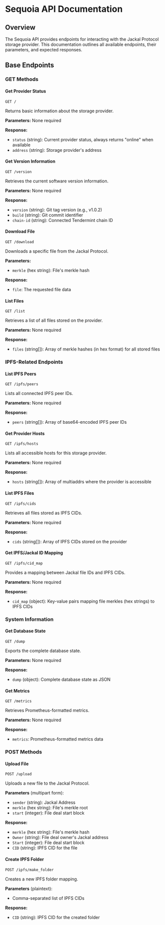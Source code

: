 # Sequoia API Documentation

## Overview
The Sequoia API provides endpoints for interacting with the Jackal Protocol storage provider. This documentation outlines all available endpoints, their parameters, and expected responses.

## Base Endpoints

### GET Methods

#### Get Provider Status
```
GET /
```

Returns basic information about the storage provider.

**Parameters:** None required

**Response:**
- `status` (string): Current provider status, always returns "online" when available
- `address` (string): Storage provider's address

#### Get Version Information
```
GET /version
```

Retrieves the current software version information.

**Parameters:** None required

**Response:**
- `version` (string): Git tag version (e.g., v1.0.2)
- `build` (string): Git commit identifier
- `chain-id` (string): Connected Tendermint chain ID

#### Download File
```
GET /download
```

Downloads a specific file from the Jackal Protocol.

**Parameters:**
- `merkle` (hex string): File's merkle hash

**Response:**
- `file`: The requested file data

#### List Files
```
GET /list
```

Retrieves a list of all files stored on the provider.

**Parameters:** None required

**Response:**
- `files` (string[]): Array of merkle hashes (in hex format) for all stored files

### IPFS-Related Endpoints

#### List IPFS Peers
```
GET /ipfs/peers
```

Lists all connected IPFS peer IDs.

**Parameters:** None required

**Response:**
- `peers` (string[]): Array of base64-encoded IPFS peer IDs

#### Get Provider Hosts
```
GET /ipfs/hosts
```

Lists all accessible hosts for this storage provider.

**Parameters:** None required

**Response:**
- `hosts` (string[]): Array of multiaddrs where the provider is accessible

#### List IPFS Files
```
GET /ipfs/cids
```

Retrieves all files stored as IPFS CIDs.

**Parameters:** None required

**Response:**
- `cids` (string[]): Array of IPFS CIDs stored on the provider

#### Get IPFS/Jackal ID Mapping
```
GET /ipfs/cid_map
```

Provides a mapping between Jackal file IDs and IPFS CIDs.

**Parameters:** None required

**Response:**
- `cid_map` (object): Key-value pairs mapping file merkles (hex strings) to IPFS CIDs

### System Information

#### Get Database State
```
GET /dump
```

Exports the complete database state.

**Parameters:** None required

**Response:**
- `dump` (object): Complete database state as JSON

#### Get Metrics
```
GET /metrics
```

Retrieves Prometheus-formatted metrics.

**Parameters:** None required

**Response:**
- `metrics`: Prometheus-formatted metrics data

### POST Methods

#### Upload File
```
POST /upload
```

Uploads a new file to the Jackal Protocol.

**Parameters** (multipart form):
- `sender` (string): Jackal Address
- `merkle` (hex string): File's merkle root
- `start` (integer): File deal start block

**Response:**
- `merkle` (hex string): File's merkle hash
- `Owner` (string): File deal owner's Jackal address
- `Start` (integer): File deal start block
- `CID` (string): IPFS CID for the file

#### Create IPFS Folder
```
POST /ipfs/make_folder
```

Creates a new IPFS folder mapping.

**Parameters** (plaintext):
- Comma-separated list of IPFS CIDs

**Response:**
- `CID` (string): IPFS CID for the created folder